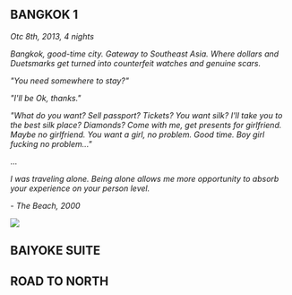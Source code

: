 
## BANGKOK 1
*Otc 8th, 2013, 4 nights*

*Bangkok, good-time city. Gateway to Southeast Asia. Where dollars and Duetsmarks get  turned into counterfeit watches and genuine scars.*

*"You need somewhere to stay?"*

*"I'll be Ok, thanks."*
        
*"What do you want? Sell passport? Tickets? You want silk? I'll take you to the best silk place? Diamonds? Come with me, get presents for girlfriend. Maybe no girlfriend. You want a girl, no problem. Good time. Boy girl fucking no problem..."*

...

*I was traveling alone. Being alone allows me more opportunity to absorb your experience on your person level.*

*- The Beach, 2000*   

<img src={thebeach2000} />

## BAIYOKE SUITE

## ROAD TO NORTH
